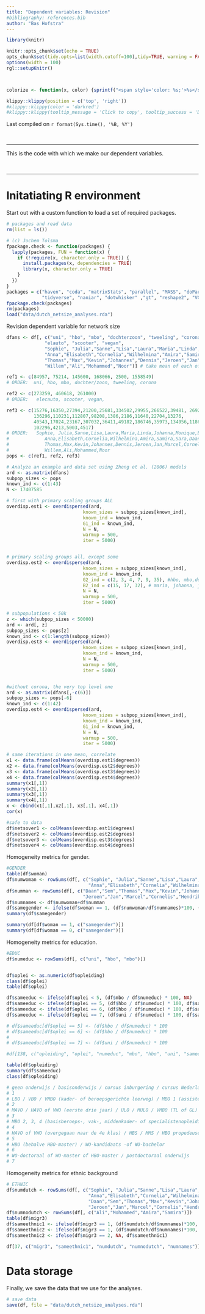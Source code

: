 ```yaml
---
title: "Dependent variables: Revision"
#bibliography: references.bib
author: "Bas Hofstra"
---
```


```r
library(knitr)

knitr::opts_chunk$set(echo = TRUE)
opts_chunk$set(tidy.opts=list(width.cutoff=100),tidy=TRUE, warning = FALSE, message = FALSE,comment = "#>", cache=TRUE, class.source=c("test"), class.output=c("test2"))
options(width = 100)
rgl::setupKnitr()



colorize <- function(x, color) {sprintf("<span style='color: %s;'>%s</span>", color, x) }

```

```r
klippy::klippy(position = c('top', 'right'))
#klippy::klippy(color = 'darkred')
#klippy::klippy(tooltip_message = 'Click to copy', tooltip_success = 'Done')
```

Last compiled on `r format(Sys.time(), '%B, %Y')`

<br>

----

This is the code with which we make our dependent variables.

<br>

----

# Initatiating R environment

Start out with a custom function to load a set of required packages.
  
```r

# packages and read data
rm(list = ls())

# (c) Jochem Tolsma
fpackage.check <- function(packages) {
  lapply(packages, FUN = function(x) {
    if (!require(x, character.only = TRUE)) {
      install.packages(x, dependencies = TRUE)
      library(x, character.only = TRUE)
    }
  })
}
packages = c("haven", "coda", "matrixStats", "parallel", "MASS", "doParallel", "dplyr", "cowplot", 
             "tidyverse", "naniar", "dotwhisker" ,"gt", "reshape2", "VGAM", "expss", "networkscaleup")
fpackage.check(packages)
rm(packages)
load("data/dutch_netsize_analyses.rda")

```



Revision dependent variable for network size

```r

dfans <- df[, c("uni", "hbo", "mbo", "dochterzoon", "tweeling", "corona", 
              "elauto", "scooter", "vegan", 
              "Sophie", "Julia","Sanne","Lisa","Laura","Maria","Linda","Johanna","Monique","Ester",
              "Anna","Elisabeth","Cornelia","Wilhelmina","Amira","Samira","Sara","Daan","Sem",
              "Thomas","Max","Kevin","Johannes","Dennis","Jeroen","Jan","Marcel","Cornelis","Hendrik","Petrus",
              "Willem","Ali","Mohammed","Noor")] # take mean of each of the cats

ref1 <- c(84957, 75214, 145600, 168066, 2500, 1558549)
# ORDER:  uni, hbo, mbo, dochter/zoon, tweeling, corona

ref2 <- c(273259, 460618, 261000)
# ORDER:   elecauto, scooter, vegan,

ref3 <- c(15276,16350,27394,21200,25681,334502,29955,266522,39481, 2692,
          136296,110231,112807,98208,1386,2186,11640,22704,13276,
          40543,17024,23167,307032,36411,49182,186746,35973,134956,118610,86500,
          102296,4213,5003,4517)
# ORDER:   Sophie, Julia,Sanne,Lisa,Laura,Maria,Linda,Johanna,Monique,Ester,
#             Anna,Elisabeth,Cornelia,Wilhelmina,Amira,Samira,Sara,Daan,Sem,
#             Thomas,Max,Kevin,Johannes,Dennis,Jeroen,Jan,Marcel,Cornelis,Hendrik,Petrus,
#             Willem,Ali,Mohammed,Noor
pops <- c(ref1, ref2, ref3)

# Analyze an example ard data set using Zheng et al. (2006) models
ard <- as.matrix(dfans)
subpop_sizes <- pops
known_ind <- c(1:43)
N <- 17407585

# first with primary scaling groups ALL
overdisp.est1 <- overdispersed(ard,
                            known_sizes = subpop_sizes[known_ind],
                            known_ind = known_ind,
                            G1_ind = known_ind,
                            N = N,
                            warmup = 500,
                            iter = 5000)


# primary scaling groups all, except some
overdisp.est2 <- overdispersed(ard,
                            known_sizes = subpop_sizes[known_ind],
                            known_ind = known_ind,
                            G2_ind = c(2, 3, 4, 7, 9, 35), #hbo, mbo,dochterzoon, elauto,vegan, jan
                            B2_ind = c(15, 17, 32), # maria, johanna, johannes
                            N = N,
                            warmup = 500,
                            iter = 5000)

# subpopulations < 50k
z <- which(subpop_sizes < 50000)
ard <- ard[, z]
subpop_sizes <- pops[z]
known_ind <- c(1:length(subpop_sizes))
overdisp.est3 <- overdispersed(ard,
                            known_sizes = subpop_sizes[known_ind],
                            known_ind = known_ind,
                            N = N,
                            warmup = 500,
                            iter = 5000)


#without corona, the very top level one
ard <- as.matrix(dfans[,-c(6)]) 
subpop_sizes <- pops[-6]
known_ind <- c(1:42)
overdisp.est4 <- overdispersed(ard,
                            known_sizes = subpop_sizes[known_ind],
                            known_ind = known_ind,
                            G1_ind = known_ind,
                            N = N,
                            warmup = 500,
                            iter = 5000)

# same iterations in one mean, correlate
x1 <- data.frame(colMeans(overdisp.est1$degrees))
x2 <- data.frame(colMeans(overdisp.est2$degrees))
x3 <- data.frame(colMeans(overdisp.est3$degrees))
x4 <- data.frame(colMeans(overdisp.est4$degrees))
summary(x1[,1])
summary(x2[,1])
summary(x3[,1])
summary(x4[,1])
x <- cbind(x1[,1],x2[,1], x3[,1], x4[,1])
cor(x)

#safe to data
df$netsover1 <- colMeans(overdisp.est1$degrees)
df$netsover2 <- colMeans(overdisp.est2$degrees)
df$netsover3 <- colMeans(overdisp.est3$degrees)
df$netsover4 <- colMeans(overdisp.est4$degrees)


```

Homogeneity metrics for gender.

```r

#GENDER
table(df$woman)
df$numwoman <- rowSums(df[, c("Sophie", "Julia","Sanne","Lisa","Laura","Maria","Linda","Johanna","Monique","Ester",
                              "Anna","Elisabeth","Cornelia","Wilhelmina","Amira","Samira","Sara", "Noor")])
df$numman <- rowSums(df[, c("Daan","Sem","Thomas","Max","Kevin","Johannes","Dennis",
                            "Jeroen","Jan","Marcel","Cornelis","Hendrik","Petrus", "Willem","Ali","Mohammed")])
df$numnames <- df$numwoman+df$numman
df$samegender <- ifelse(df$woman == 1, (df$numwoman/df$numnames)*100, (df$numman/df$numnames)*100)
summary(df$samegender)

summary(df[df$woman == 1, c("samegender")])
summary(df[df$woman == 0, c("samegender")])

```

Homogeneity metrics for education.

```r

#EDUC
df$numeduc <- rowSums(df[, c("uni", "hbo", "mbo")])


df$oplei <- as.numeric(df$opleiding)
class(df$oplei)
table(df$oplei)

df$sameeduc <- ifelse(df$oplei < 5, (df$mbo / df$numeduc) * 100, NA)
df$sameeduc <- ifelse(df$oplei == 5, (df$hbo / df$numeduc) * 100, df$sameeduc)
df$sameeduc <- ifelse(df$oplei == 6, (df$hbo / df$numeduc) * 100, df$sameeduc)
df$sameeduc <- ifelse(df$oplei == 7, (df$uni / df$numeduc) * 100, df$sameeduc)

# df$sameeduc[df$oplei == 5] <- (df$hbo / df$numeduc) * 100
# df$sameeduc[df$oplei == 6] <- (df$hbo / df$numeduc) * 100
# 
# df$sameeduc[df$oplei == 7] <- (df$uni / df$numeduc) * 100

#df[138, c("opleiding", "oplei", "numeduc", "mbo", "hbo", "uni", "sameeduc")]

table(df$opleiding)
summary(df$sameeduc)
class(df$opleiding)   

# geen onderwijs / basisonderwijs / cursus inburgering / cursus Nederlandse taal 
# 1 
# LBO / VBO / VMBO (kader- of beroepsgerichte leerweg) / MBO 1 (assistentenopleidi 
# 2 
# MAVO / HAVO of VWO (eerste drie jaar) / ULO / MULO / VMBO (TL of GL) / VSO 
# 3 
# MBO 2, 3, 4 (basisberoeps-, vak-, middenkader- of specialistenopleiding) of MBO 
# 4 
# HAVO of VWO (overgegaan naar de 4e klas) / HBS / MMS / HBO propedeuse of WO Prop 
# 5 
# HBO (behalve HBO-master) / WO-kandidaats -of WO-bachelor 
# 6 
# WO-doctoraal of WO-master of HBO-master / postdoctoraal onderwijs 
# 7
```


Homogeneity metrics for ethnic background

```r


# ETHNIC
df$numdutch <- rowSums(df[, c("Sophie", "Julia","Sanne","Lisa","Laura","Maria","Linda","Johanna","Monique","Ester",
                              "Anna","Elisabeth","Cornelia","Wilhelmina", "Sara", "Noor",
                              "Daan","Sem","Thomas","Max","Kevin","Johannes","Dennis",
                              "Jeroen","Jan","Marcel","Cornelis","Hendrik","Petrus", "Willem")])
df$numnodutch <- rowSums(df[, c("Ali","Mohammed","Amira","Samira")])
table(df$migr3)
df$sameethnic1 <- ifelse(df$migr3 == 1, (df$numdutch/df$numnames)*100, (df$numnodutch/df$numnames)*100)
df$sameethnic2 <- ifelse(df$migr3 == 1, (df$numdutch/df$numnames)*100, (df$numnodutch/df$numnames)*100)
df$sameethnic2 <- ifelse(df$migr3 == 2, NA, df$sameethnic1)

df[37, c("migr3", "sameethnic1", "numdutch", "numnodutch", "numnames")]


```

# Data storage
  
Finally, we save the data that we use for the analyses.
  
```r

# save data
save(df, file = "data/dutch_netsize_analyses.rda")

```